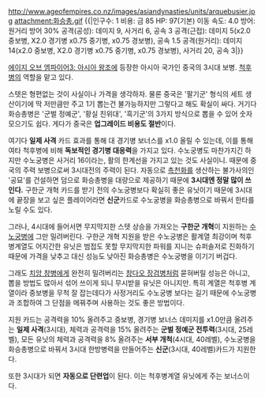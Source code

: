 http://www.ageofempires.co.nz/images/asiandynasties/units/arquebusier.jpg
attachment:화승총.gif
{{|인구수: 1
비용: 금 85
HP: 97(기본)
이동 속도: 4.0
방어: 원거리 방어 30%
공격(공성): 데미지 9, 사거리 6, 공속 3
공격(근접): 데미지 5(x2.0 중보병, X2.0 경기병 x0.75 중기병, x0.75 경보병), 공속 1.5
공격(원거리): 데미지 14(x2.0 중보병, X2.0 경기병 x0.75 중기병, x0.75 경보병), 사거리 20, 공속 3|}}

[[에이지 오브 엠파이어3: 아시아 왕조]]에 등장한 아시아 국가인 중국의 3시대 보병. [[척후병]]의 역할을 맡고 있다.

스텟은 형편없는 것이 사실이나 가격을 생각하자. 물론 중국은 '팔기군' 형식의 세트 생산이기에 딱 저만큼만 주고 1기 뽑는건 불가능하지만 그렇다고 해도 확실이 싸다. 거기다 화승총병은 '군벌 정예군', '황실 친위대', '흑기군'의 3가지 방식으로 뽑을 수 있어 숫자 모으기도 쉽다. 게다가 중국은 '''업그레이드 비용도 절반'''이다. 

여기다 '''일제 사격''' 카드 효과를 통해 대 경기병 보너스를 x1.0 올릴 수 있는데, 이를 통해 여타 척후병에 비해 '''독보적인 경기병 대응력'''을 가지고 있다. 수노궁병도 마찬가지긴 하지만 수노궁병은 사거리 16이라는, 활의 한계선을 가지고 있는 것도 사실이니. 때문에 중국의 주력 보병으로써 3시대전의 주력이 된다. 자동으로 [[촉천화]]를 생산하는 불가사의인 '공묘'를 건설하면 덤으로 화승총병을 대량으로 제공하기 때문에 '''3시대엔 정말 많이 쓰인다.''' 구한군 개혁 카드를 받기 전의 수노궁병보다 확실히 좋은 유닛이기 때문에 3시대에 끝장을 보고 싶은 플레이어라면 '''신군'''카드로 수노궁병을 화승총병으로 바꿔서 한타를 노릴 수도 있다.

그러나, 4시대에 들어서면 무지막지한 스텟 상승을 가져오는 '''구한군 개혁'''이 지원하는 [[수노궁병]]에 그만 밀려버린다. 구한군 개혁 지원을 받은 수노궁병은 활계열 최강이며 척후병계열도 어지간한 유닛은 범접도 못할 무지막지한 파워를 지니는 슈퍼솔저로 진화하기 때문에 가격을 낮추고 대신 성능도 낮아진 화승총병은 수노궁병을 이기기 버겁다. 

그래도 [[치앙 창병]]에게 완전히 밀려버리는 [[창다오 장검병]]처럼 묻혀버릴 성능은 아니고, 뽑을 방법도 많아서 섞어 쓰이게 되니 무시받을 유닛은 아니지만. 특히 계열은 척후병 계열이라 중보병을 무척 잘 잡는데다가 사정거리도 수노궁병 보다는 길기 때문에 수노궁병과 조합하여 그 단점을 메꿔주며 사용하는 것도 좋은 방법이다.

지원 카드는 공격력을 10% 올려주고 중보병, 경기병 보너스 데미지를 x1.0만큼 올려주는 '''일제 사격'''(3시대), 체력과 공격력을 15% 올려주는 '''군벌 정예군 전투력'''(3시대, 25레벨), 모든 유닛의 체력과 공격력을 8% 올려주는 '''서부 개척'''(4시대, 40레벨), 수노궁병을 화승총병으로 바꿔서 3시대 한방병력을 만들어주는 '''신군'''(3시대, 40레벨)카드가 지원한다. 

또한 3시대가 되면 '''자동으로 단련업'''이 된다. 이는 척후병계열 유닛에게 주는 보너스이다.
